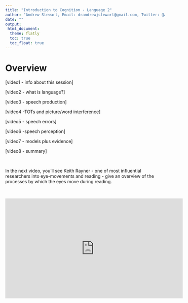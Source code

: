 ```yaml
---
title: "Introduction to Cognition - Language 2"
author: "Andrew Stewart, Email: drandrewjstewart@gmail.com, Twitter: @ajstewart_lang"
date: ""
output: 
 html_document:
  theme: flatly
  toc: true
  toc_float: true
---
```


# Overview

[video1 - info about this session]

[video2 - what is language?]

[video3 - speech production]

[video4 -TOTs and picture/word interference]

[video5 - speech errors]

[video6 -speech perception]

[video7 - models plus evidence]

[video8 - summary]

&nbsp;&nbsp;

In the next video, you'll see Keith Rayner - one of most influential researchers into eye-movements and reading - give an overview of the processes by which the eyes move during reading.

&nbsp;&nbsp;

<center>

<iframe width="560" height="315" src="https://www.youtube.com/embed/zQmf5TkJrJ8" frameborder="0" allow="accelerometer; autoplay; encrypted-media; gyroscope; picture-in-picture" allowfullscreen></iframe>

</center>

&nbsp;&nbsp;


